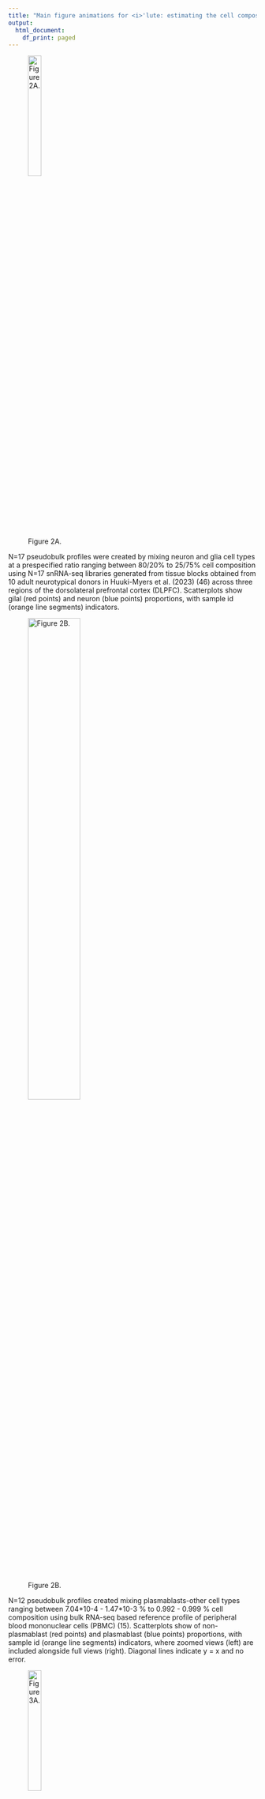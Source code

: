 ```yaml
---
title: "Main figure animations for <i>'lute: estimating the cell composition of heterogeneous tissue with varying cell sizes using gene expression</i>'"
output:
  html_document:
    df_print: paged
---
```


![Figure 2A.](./inst/gif/fig2_dlpfc-k2.gif){width=25%}

N=17 pseudobulk profiles were created by mixing neuron and glia cell types at a prespecified ratio ranging between 80/20% to 25/75% cell composition using N=17 snRNA-seq libraries generated from tissue blocks obtained from 10 adult neurotypical donors in Huuki-Myers et al. (2023) (46) across three regions of the dorsolateral prefrontal cortex (DLPFC). Scatterplots show gilal (red points) and neuron (blue points) proportions, with sample id (orange line segments) indicators.

![Figure 2B.](./inst/gif/fig2_pbmc-k2.gif){width=50%}

N=12 pseudobulk profiles created mixing plasmablasts-other cell types ranging between 7.04\*10-4 - 1.47*10-3 % to 0.992 - 0.999 % cell composition using bulk RNA-seq based reference profile of peripheral blood mononuclear cells (PBMC) (15). Scatterplots show of non-plasmablast (red points) and plasmablast (blue points) proportions, with sample id (orange line segments) indicators, where zoomed views (left) are included alongside full views (right). Diagonal lines indicate y = x and no error.


![Figure 3A.](./inst/gif/fig3_dlpfc-realbulk-k2.gif){width=25%}

Estimates of the proportion of neurons in observed bulk RNA-seq DLPFC samples using NNLS. Analysis of N=8 observed bulk RNA-seq DLPFC samples from neurotypical donors from (26). (A) Scatterplots of (x-axis) known versus (y-axis) predicted neuron and glial cell proportions using NNLS without scaling (left column) or with cell size factor scaling (right column)  for bulk RNA-seq samples from DLPFC in which known cell type proportions are estimated from snRNA-seq data. Scatterplots show gilal (red points) and neuron (blue points) proportions, with sample id (orange line segments) indicators. Text label indicates Br8667_mid, an outlier sample. Diagonal lines indicate y = x and no error.


